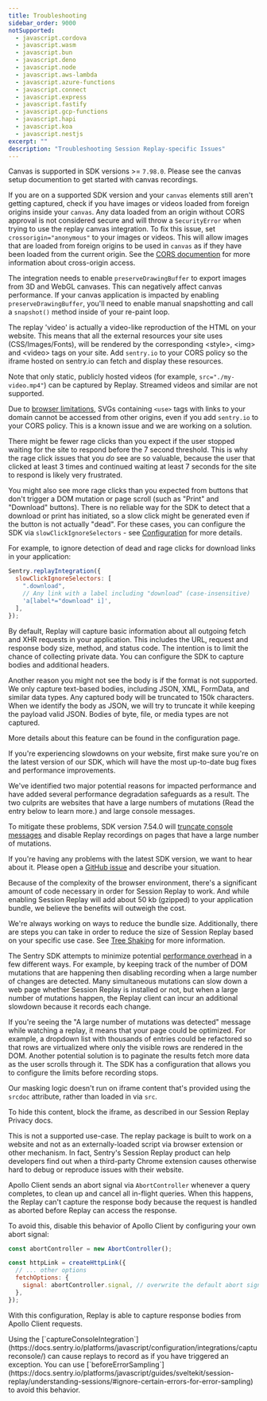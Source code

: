 ```yaml
---
title: Troubleshooting
sidebar_order: 9000
notSupported:
  - javascript.cordova
  - javascript.wasm
  - javascript.bun
  - javascript.deno
  - javascript.node
  - javascript.aws-lambda
  - javascript.azure-functions
  - javascript.connect
  - javascript.express
  - javascript.fastify
  - javascript.gcp-functions
  - javascript.hapi
  - javascript.koa
  - javascript.nestjs
excerpt: ""
description: "Troubleshooting Session Replay-specific Issues"
---
```


<Expandable title="My `canvas` elements aren't getting captured" permalink>

Canvas is supported in SDK versions >= `7.98.0`. Please see the <PlatformLink to="/session-replay/#canvas-recording">canvas setup documention</PlatformLink> to get started with canvas recordings.

If you are on a supported SDK version and your `canvas` elements still aren't getting captured, check if you have images or videos loaded from foreign origins inside your `canvas`. Any data loaded from an origin without CORS approval is not considered secure and will throw a `SecurityError` when trying to use the replay canvas integration. To fix this issue, set `crossorigin="anonymous"` to your images or videos. This will allow images that are loaded from foreign origins to be used in `canvas` as if they have been loaded from the current origin. See the [CORS documention](https://developer.mozilla.org/en-US/docs/Web/HTML/CORS_enabled_image#security_and_tainted_canvases) for more information about cross-origin access.

</Expandable>

<Expandable title="Replay is slowing down my `canvas`" permalink>

The integration needs to enable `preserveDrawingBuffer` to export images from 3D and WebGL canvases. This can negatively affect canvas performance. If your canvas application is impacted by enabling `preserveDrawingBuffer`, you'll need to <PlatformLink to="/session-replay/#canvas-recording-performance">enable manual snapshotting</PlatformLink> and call a `snapshot()` method inside of your re-paint loop.
</Expandable>

<Expandable title="My custom CSS/images/fonts/media aren't appearing when I view the Replay" permalink>

The replay 'video' is actually a video-like reproduction of the HTML on your website. This means that all the external resources your site uses (CSS/Images/Fonts), will be rendered by the corresponding &lt;style&gt;, &lt;img&gt; and &lt;video&gt; tags on your site. Add `sentry.io` to your CORS policy so the iframe hosted on sentry.io can fetch and display these resources.

Note that only static, publicly hosted videos (for example, `src="./my-video.mp4"`) can be captured by Replay. Streamed videos and similar are not supported.

<Alert>

Due to [browser limitations](https://developer.mozilla.org/en-US/docs/Web/SVG/Element/use), SVGs containing `<use>` tags with links to your domain cannot be accessed from other origins, even if you add `sentry.io` to your CORS policy. This is a known issue and we are working on a solution.

</Alert>
</Expandable>

<Expandable title="Why am I seeing too many or too few rage clicks?" permalink>

There might be fewer rage clicks than you expect if the user stopped waiting for the site to respond before the 7 second threshold. This is why the rage click issues that you *do* see are so valuable, because the user that clicked at least 3 times and continued waiting at least 7 seconds for the site to respond is likely very frustrated.

You might also see more rage clicks than you expected from buttons that don't trigger a DOM mutation or page scroll (such as "Print" and "Download" buttons). There is no reliable way for the SDK to detect that a download or print has initiated, so a slow click might be generated even if the button is not actually "dead". For these cases, you can configure the SDK via `slowClickIgnoreSelectors` - see [Configuration](/platforms/javascript/session-replay/configuration/) for more details.

For example, to ignore detection of dead and rage clicks for download links in your application:

```javascript
Sentry.replayIntegration({
  slowClickIgnoreSelectors: [
    ".download",
    // Any link with a label including "download" (case-insensitive)
    'a[label*="download" i]',
  ],
});
```

</Expandable>


<Expandable title="Why can't I see the full HTTP request body or all the headers?" permalink>

By default, Replay will capture basic information about all outgoing fetch and XHR requests in your application. This includes the URL, request and response body size, method, and status code.
The intention is to limit the chance of collecting private data. You can <PlatformLink to="/session-replay/configuration/">configure the SDK to capture bodies and additional headers</PlatformLink>.

Another reason you might not see the body is if the format is not supported. We only capture text-based bodies, including JSON, XML, FormData, and similar data types. Any captured body will be truncated to 150k characters. When we identify the body as JSON, we will try to truncate it while keeping the payload valid JSON. Bodies of byte, file, or media types are not captured.

More details about this feature can be found in the <PlatformLink to="/session-replay/configuration/">configuration page</PlatformLink>.

</Expandable>

<Expandable title="The SDK is slowing down my website." permalink>

If you're experiencing slowdowns on your website, first make sure you're on the latest version of our SDK, which will have the most up-to-date bug fixes and performance improvements.

We've identified two major potential reasons for impacted performance and have added several performance degradation safeguards as a result. The two culprits are websites that have a large numbers of mutations (Read the entry below to learn more.) and large console messages.

To mitigate these problems, SDK version 7.54.0 will [truncate console messages](https://github.com/getsentry/sentry-javascript/pull/7917) and disable Replay recordings on pages that have a large number of mutations.

If you're having any problems with the latest SDK version, we want to hear about it. Please open a [GitHub issue](https://github.com/getsentry/sentry-javascript/issues/new?assignees=&labels=Type%3A+Bug&projects=&template=bug.yml) and describe your situation.

</Expandable>

<Expandable title="Using Session Replay increases the bundle size of my application." permalink>

Because of the complexity of the browser environment, there's a significant amount of code necessary in order for Session Replay to work. And while enabling Session Replay will add about 50 kb (gzipped) to your application bundle, we believe the benefits will outweigh the cost.

We're always working on ways to reduce the bundle size. Additionally, there are steps you can take in order to reduce the size of Session Replay based on your specific use case. See [Tree Shaking](../../configuration/tree-shaking/) for more information.

</Expandable>

<Expandable title='I see the message: "A large number of mutations was detected (N). This can slow down the Replay SDK and impact your customers."' permalink>

The Sentry SDK attempts to minimize potential [performance overhead](/product/explore/session-replay/performance-overhead/#how-is-session-replay-optimized) in a few different ways. For example, by keeping track of the number of DOM mutations that are happening then disabling recording when a large number of changes are detected. Many simultaneous mutations can slow down a web page whether Session Replay is installed or not, but when a large number of mutations happen, the Replay client can incur an additional slowdown because it records each change.

If you're seeing the "A large number of mutations was detected" message while watching a replay, it means that your page could be optimized. For example, a dropdown list with thousands of entries could be refactored so that rows are virtualized where only the visible rows are rendered in the DOM. Another potential solution is to paginate the results fetch more data as the user scrolls through it. The SDK has a <PlatformLink to="/session-replay/configuration/#mutation-limits">configuration</PlatformLink> that allows you to configure the limits before recording stops.
</Expandable>

<Expandable title="Text in the iframe isn't masked" permalink>

Our masking logic doesn't run on iframe content that's provided using the `srcdoc` attribute, rather than loaded in via `src`.

To hide this content, block the iframe, as described in our Session Replay <PlatformLink to="/session-replay/privacy/#blocking">Privacy</PlatformLink> docs.

</Expandable>

<Expandable title="Replay on my browser extension doesn't work" permalink>

This is not a supported use-case. The replay package is built to work on a website and not as an externally-loaded script via browser extension or other mechanism. In fact, Sentry's Session Replay product can help developers find out when a third-party Chrome extension causes otherwise hard to debug or reproduce issues with their website.

</Expandable>

<Expandable title="Response data for Apollo GraphQL Client network requests is not captured" permalink>

Apollo Client sends an abort signal via `AbortController` whenever a query completes, to clean up and cancel all in-flight queries.
When this happens, the Replay can't capture the response body because the request is handled as aborted before Replay can access the response.

To avoid this, disable this behavior of Apollo Client by configuring your own abort signal:

```javascript
const abortController = new AbortController();

const httpLink = createHttpLink({
  // ... other options
  fetchOptions: {
    signal: abortController.signal, // overwrite the default abort signal
  },
});
```

With this configuration, Replay is able to capture response bodies from Apollo Client requests.

</Expandable>

<Expandable title="`console` calls are triggering replays to record" permalink>
Using the [`captureConsoleIntegration`](https://docs.sentry.io/platforms/javascript/configuration/integrations/captureconsole/) can cause replays to record as if you have triggered an exception. You can use [`beforeErrorSampling`](https://docs.sentry.io/platforms/javascript/guides/sveltekit/session-replay/understanding-sessions/#ignore-certain-errors-for-error-sampling) to avoid this behavior.
</Expandable>
